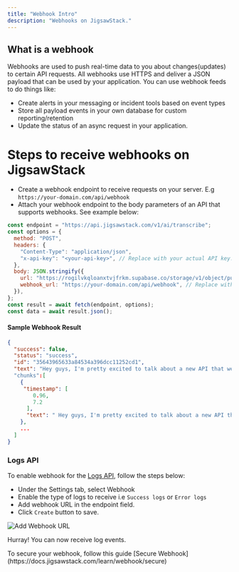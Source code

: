 ```yaml
---
title: "Webhook Intro"
description: "Webhooks on JigsawStack."
---
```


## What is a webhook

Webhooks are used to push real-time data to you about changes(updates) to certain API requests. All webhooks use HTTPS and deliver a JSON payload that can be used by your application. You can use webhook feeds to do things like:

- Create alerts in your messaging or incident tools based on event types
- Store all payload events in your own database for custom reporting/retention
- Update the status of an async request in your application.

# Steps to receive webhooks on JigsawStack

- Create a webhook endpoint to receive requests on your server. E.g `https://your-domain.com/api/webhook`
- Attach your webhook endpoint to the body parameters of an API that supports webhooks. See example below:

```javascript
const endpoint = "https://api.jigsawstack.com/v1/ai/transcribe";
const options = {
  method: "POST",
  headers: {
    "Content-Type": "application/json",
    "x-api-key": "<your-api-key>", // Replace with your actual API key.
  },
  body: JSON.stringify({
    url: "https://rogilvkqloanxtvjfrkm.supabase.co/storage/v1/object/public/demo/Video%201737458382653833217.mp4?t=2024-03-22T09%3A50%3A49.894Z",
    webhook_url: "https://your-domain.com/api/webhook", // Replace with your actual webhook URL.
  }),
};
const result = await fetch(endpoint, options);
const data = await result.json();
```

#### Sample Webhook Result

```json
{
  "success": false,
  "status": "success",
  "id": "35643965633a84534a396dcc11252cd1",
  "text": "Hey guys, I'm pretty excited to talk about a new API that we're going to be releasing in Jigsaw Stack. It's our AI Scrape API, which can basically scrape any website by just prompting and giving you back structured data consistently, no matter the site."
  "chunks":[
    {
     "timestamp": [
        0.96,
        7.2
      ],
      "text": " Hey guys, I'm pretty excited to talk about a new API that we're going to be releasing in Jigsaw"
    },
    ...
  ]
}
```

### Logs API

To enable webhook for the [Logs API](https://docs.jigsawstack.com/api-reference/logs/create-log), follow the steps below:

- Under the Settings tab, select Webhook
- Enable the type of logs to receive i.e `Success logs` or `Error logs`
- Add webhook URL in the endpoint field.
- Click `Create` button to save.

<Frame>
  <img
    src="https://res.cloudinary.com/dev-ninja/image/upload/v1722611004/add_Webhook_moiw4e.png"
    alt="Add Webhook URL"
  />
</Frame>

Hurray! You can now receive log events.

<Info>
  To secure your webhook, follow this guide [Secure
  Webhook](https://docs.jigsawstack.com/learn/webhook/secure)
</Info>
